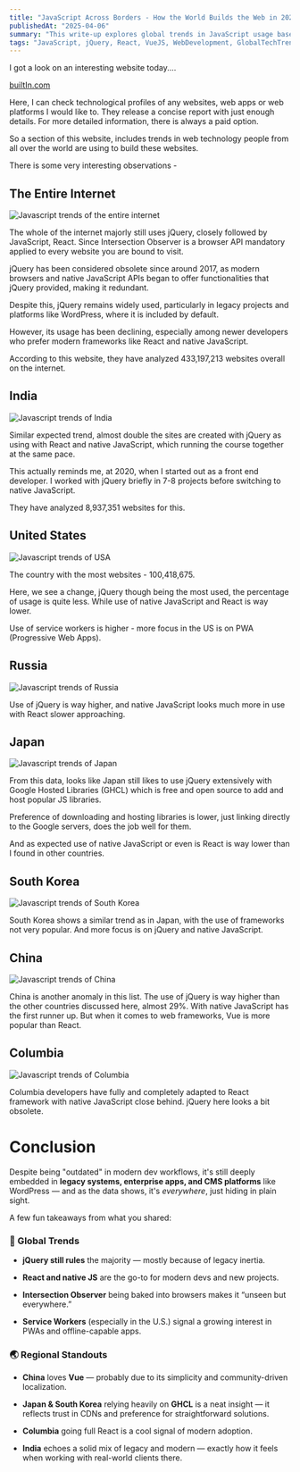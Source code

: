 ```yaml
---
title: "JavaScript Across Borders - How the World Builds the Web in 2025"
publishedAt: "2025-04-06"
summary: "This write-up explores global trends in JavaScript usage based on data from BuiltIn.com, analyzing how different countries approach web development. While jQuery still dominates due to legacy usage and widespread adoption in platforms like WordPress, modern developers increasingly prefer native JavaScript and frameworks like React. Notable regional differences highlight the unique preferences of countries like China (Vue), Japan (Google Hosted Libraries), and Columbia (React-first). The piece also reflects on the author's personal journey transitioning from jQuery to modern tools."
tags: "JavaScript, jQuery, React, VueJS, WebDevelopment, GlobalTechTrends, Frontend, LegacyCode, ProgressiveWebApps, ServiceWorkers, IntersectionObserver, BuiltWith, WebTechInsights, GoogleHostedLibraries"
---
```


I got a look on an interesting website today....

[builtIn.com](https://builtwith.com/)

Here, I can check technological profiles of any websites, web apps or web platforms I would like to. They release a concise report with just enough details. For more detailed information, there is always a paid option.

So a section of this website, includes trends in web technology people from all over the world are using to build these websites.

There is some very interesting observations -

## The Entire Internet

<Image
  src="/photos/whole-internet.png"
  alt="Javascript trends of the entire internet"
  width={640}
  height={500}
/>

The whole of the internet majorly still uses jQuery, closely followed by JavaScript, React. Since Intersection Observer is a browser API mandatory applied to every website you are bound to visit.

jQuery has been considered obsolete since around 2017, as modern browsers and native JavaScript APIs began to offer functionalities that jQuery provided, making it redundant. 

Despite this, jQuery remains widely used, particularly in legacy projects and platforms like WordPress, where it is included by default. 

However, its usage has been declining, especially among newer developers who prefer modern frameworks like React and native JavaScript.

According to this website, they have analyzed 433,197,213 websites overall on the internet.

## India

<Image
  src="/photos/india-internet.png"
  alt="Javascript trends of India"
  width={640}
  height={500}
/>

Similar expected trend, almost double the sites are created with jQuery as using with React and native JavaScript, which running the course together at the same pace.

This actually reminds me, at 2020, when I started out as a front end developer. I worked with jQuery briefly in 7-8 projects before switching to native JavaScript.

They have analyzed 8,937,351 websites for this.

## United States

<Image
  src="/photos/us-internet.png"
  alt="Javascript trends of USA"
  width={640}
  height={500}
/>

The country with the most websites - 100,418,675.

Here, we see a change, jQuery though being the most used, the percentage of usage is quite less. While use of native JavaScript and React is way lower.

Use of service workers is higher - more focus in the US is on PWA (Progressive Web Apps).

## Russia

<Image
  src="/photos/russia-internet.png"
  alt="Javascript trends of Russia"
  width={640}
  height={500}
/>

Use of jQuery is way higher, and native JavaScript looks much more in use with React slower approaching.

## Japan

<Image
  src="/photos/japan-internet.png"
  alt="Javascript trends of Japan"
  width={640}
  height={500}
/>

From this data, looks like Japan still likes to use jQuery extensively with Google Hosted Libraries (GHCL) which is free and open source to add and host popular JS libraries.

Preference of downloading and hosting libraries is lower, just linking directly to the Google servers, does the job well for them.

And as expected use of native JavaScript or even is React is way lower than I found in other countries.

## South Korea

<Image
  src="/photos/sk-internet.png"
  alt="Javascript trends of South Korea"
  width={640}
  height={500}
/>

South Korea shows a similar trend as in Japan, with the use of frameworks not very popular. And more focus is on jQuery and native JavaScript.

## China

<Image
  src="/photos/china-internet.png"
  alt="Javascript trends of China"
  width={640}
  height={500}
/>

China is another anomaly in this list. The use of jQuery is way higher than the other countries discussed here, almost 29%. With native JavaScript has the first runner up.
But when it comes to web frameworks, Vue is more popular than React.

## Columbia

<Image
  src="/photos/columbia-internet.png"
  alt="Javascript trends of Columbia"
  width={640}
  height={500}
/>

Columbia developers have fully and completely adapted to React framework with native JavaScript close behind. jQuery here looks a bit obsolete.

# Conclusion

Despite being "outdated" in modern dev workflows, it's still deeply embedded in **legacy systems, enterprise apps, and CMS platforms** like WordPress — and as the data shows, it's _everywhere_, just hiding in plain sight.

A few fun takeaways from what you shared:

### 🧪 Global Trends

- **jQuery still rules** the majority — mostly because of legacy inertia.
    
- **React and native JS** are the go-to for modern devs and new projects.
    
- **Intersection Observer** being baked into browsers makes it “unseen but everywhere.”
    
- **Service Workers** (especially in the U.S.) signal a growing interest in PWAs and offline-capable apps.
    

### 🌏 Regional Standouts

- **China** loves **Vue** — probably due to its simplicity and community-driven localization.
    
- **Japan & South Korea** relying heavily on **GHCL** is a neat insight — it reflects trust in CDNs and preference for straightforward solutions.
    
- **Columbia** going full React is a cool signal of modern adoption.
    
- **India** echoes a solid mix of legacy and modern — exactly how it feels when working with real-world clients there.
    
